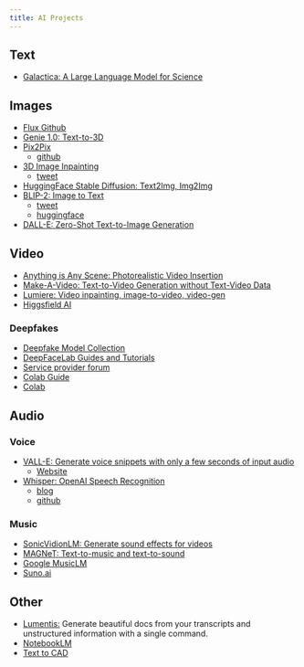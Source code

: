 ```yaml
---
title: AI Projects
---
```


## Text

- [Galactica: A Large Language Model for Science](https://galactica.org/static/paper.pdf)

## Images

- [Flux Github](https://github.com/black-forest-labs/flux)
- [Genie 1.0: Text-to-3D](https://twitter.com/LumaLabsAI/status/1744778363330535860)
- [Pix2Pix](https://arxiv.org/pdf/2211.09800.pdf)
    - [github](https://github.com/timothybrooks/instruct-pix2pix)
- [3D Image Inpainting](https://colab.research.google.com/github/mrm8488/shared_colab_notebooks/blob/master/3D_Photo_Inpainting_multiple_download.ipynb#scrollTo=5o-EIMeaghU0)
    - [tweet](https://twitter.com/originalmaderix/status/1595770992495710209?s=20&t=fwFT1N12RsVrqI9onY4rRQ)
- [HuggingFace Stable Diffusion: Text2Img, Img2Img](https://huggingface.co/spaces/camenduru/webui)
- [BLIP-2: Image to Text](https://github.com/salesforce/LAVIS/tree/main/projects/blip2)
    - [tweet](https://twitter.com/LiJunnan0409/status/1621649677543440384?s=20&t=OdX-rH843kQC2bO6FvbRdw)
    - [huggingface](https://huggingface.co/spaces/Salesforce/BLIP2)
- [DALL-E: Zero-Shot Text-to-Image Generation](https://arxiv.org/abs/2102.12092)


## Video

- [Anything is Any Scene: Photorealistic Video Insertion](https://anythinginanyscene.github.io/)
- [Make-A-Video: Text-to-Video Generation without Text-Video Data](https://arxiv.org/abs/2209.14792)
- [Lumiere: Video inpainting, image-to-video, video-gen](https://lumiere-video.github.io/)
- [Higgsfield AI](https://higgsfield.ai/)

### Deepfakes

- [Deepfake Model Collection](https://github.com/MitchellX/deepfake-models)
- [DeepFaceLab Guides and Tutorials](https://github.com/iperov/DeepFaceLab?tab=readme-ov-file#guides-and-tutorials)
- [Service provider forum](https://mrdeepfakes.com/forums/forums/deepfake-service-providers.94/)
- [Colab Guide](https://mrdeepfakes.com/forums/threads/guide-deepfacelab-2-0-google-colab-guide.1340/)
- [Colab](https://colab.research.google.com/github/chervonij/DFL-Colab/blob/master/DFL_Colab.ipynb)



## Audio

### Voice

- [VALL-E: Generate voice snippets with only a few seconds of input audio](https://arxiv.org/abs/2301.02111)
    - [Website](https://valle-demo.github.io/)
- [Whisper: OpenAI Speech Recognition](https://arxiv.org/abs/2212.04356)
    - [blog](https://openai.com/blog/whisper/)
    - [github](https://github.com/openai/whisper)

### Music

- [SonicVidionLM: Generate sound effects for videos](https://yusiissy.github.io/SonicVisionLM.github.io/)
- [MAGNeT: Text-to-music and text-to-sound](https://pages.cs.huji.ac.il/adiyoss-lab/MAGNeT/)
- [Google MusicLM](https://twitter.com/nonmayorpete/status/1618996491649171457?s=20&t=zYURx0HbIgrKRcnPSRb4MQ)
- [Suno.ai](https://twitter.com/tobi/status/1775684945257611286)

## Other

- [Lumentis:](https://github.com/hrishioa/lumentis) Generate beautiful docs from your transcripts and unstructured information with a single command.
- [NotebookLM](https://notebooklm.google/)
- [Text to CAD](https://zoo.dev/text-to-cad)